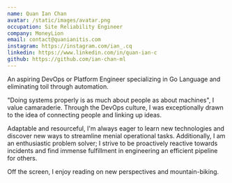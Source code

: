 ```yaml
---
name: Quan Ian Chan
avatar: /static/images/avatar.png
occupation: Site Reliability Engineer
company: MoneyLion
email: contact@quanianitis.com
instagram: https://instagram.com/ian_.cq
linkedin: https://www.linkedin.com/in/quan-ian-c
github: https://github.com/ian-chan-ml
---
```


An aspiring DevOps or Platform Engineer specializing in Go Language and eliminating toil through automation.

"Doing systems properly is as much about people as about machines", I value camaraderie. Through the DevOps culture, I was exceptionally drawn to the idea of connecting people and linking up ideas.

Adaptable and resourceful, I'm always eager to learn new technologies and discover new ways to streamline menial operational tasks. Additionally, I am an enthusiastic problem solver; I strive to be proactively reactive towards incidents and find immense fulfillment in engineering an efficient pipeline for others.

Off the screen, I enjoy reading on new perspectives and mountain-biking.
